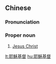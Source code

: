 {{also|耶稣基督}}
==Chinese==
{{zh-forms|s=耶稣基督|type=22}}

===Pronunciation===
{{zh-pron
|m=Yēsū Jīdū
|c=je4 sou1 gei1 duk1
|h=pfs=Yâ-sû Kî-tuk
|md=Ià-sŭ Gĭ-dók
|mn=Iâ-so͘ Ki-tok
|cat=pn
}}

===Proper noun===
{{zh-proper noun}}

# [[Jesus Christ]]

{{zh-cat|Religion}}

[[lt:耶穌基督]]
[[hu:耶穌基督]]